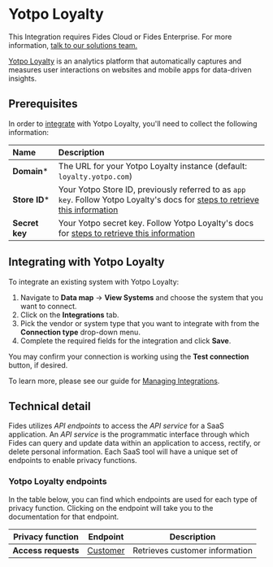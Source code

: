 
# Yotpo Loyalty

<Callout emoji=""> This Integration requires Fides Cloud or Fides Enterprise. For more information, [talk to our solutions team.](https://ethyca.com/book-demo?utm_source=docs-site) </Callout>

[Yotpo Loyalty](https://www.yotpo.com/platform/loyalty/) is an analytics platform that automatically captures and measures user interactions on websites and mobile apps for data-driven insights.

## Prerequisites

In order to [integrate](/user-guides/integrations) with Yotpo Loyalty, you'll need to collect the following information:

| Name                       | Description                                                                                                                             |
| :------------------------- | :-------------------------------------------------------------------------------------------------------------------------------------- |
| **Domain***                | The URL for your Yotpo Loyalty instance (default: `loyalty.yotpo.com`) |
| **Store ID***                 | Your Yotpo Store ID, previously referred to as `app key`. Follow Yotpo Loyalty's docs for [steps to retrieve this information](https://support.yotpo.com/docs/finding-your-yotpo-app-key-and-secret-key) |
| **Secret key**                 | Your Yotpo secret key. Follow Yotpo Loyalty's docs for [steps to retrieve this information](https://support.yotpo.com/docs/finding-your-yotpo-app-key-and-secret-key) |




## Integrating with Yotpo Loyalty
To integrate an existing system with Yotpo Loyalty:

1. Navigate to **Data map** → **View Systems** and choose the system that you want to connect.
2. Click on the **Integrations** tab.
3. Pick the vendor or system type that you want to integrate with from the **Connection type** drop-down menu.
4. Complete the required fields for the integration and click **Save**. 

You may confirm your connection is working using the **Test connection** button, if desired.

To learn more, please see our guide for [Managing Integrations](/user-guides/integrations/manage-integrations).

## Technical detail 

Fides utilizes _API endpoints_ to access the _API service_ for a SaaS application. An _API service_ is the programmatic interface through which Fides can query and update data within an application to access, rectify, or delete personal information. Each SaaS tool will have a unique set of endpoints to enable privacy functions. 

### Yotpo Loyalty endpoints
In the table below, you can find which endpoints are used for each type of privacy function. Clicking on the endpoint will take you to the documentation for that endpoint.

| Privacy function | Endpoint | Description |
|----|----|----|
| **Access requests**            | [Customer](https://loyaltyapi.yotpo.com/reference/fetch-customer-details) | Retrieves customer information |




